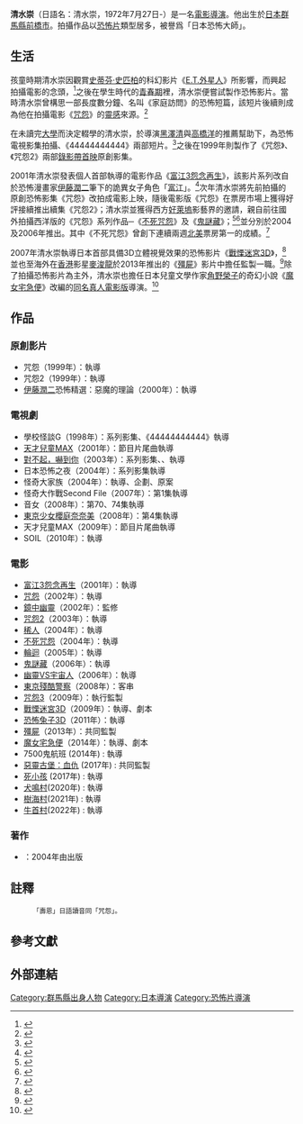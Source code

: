 {{expand|time=2017-08-04T11:37:41+00:00}}
{{noteTA
|G1=Show
|G2=Movie
}}
{{藝人
|姓名 = 清水 崇
|類型 = 導演
|圖片 = Takashi Shimizu cropped.jpg
|圖片尺寸 = 180px
|圖片簡介 = 日本男性電影導演清水崇
|國籍 = {{JPN}}
|出生日期 = {{Birth date and age|1972|7|27}}
|出生地點 = [[群馬縣|群馬縣]][[前橋市|前橋市]]
|逝世日期 =
|逝世地點 =
|職業 = [[電影導演|電影導演]]
|教育程度 = [[近畿大學|近畿大學]]文藝學部輟學
|出道作 =
|代表作 = 《[[咒怨|咒怨]]》<br>《[[稀人_(電影)|稀人]]》<br>《[[戰慄迷宮3D|戰慄迷宮3D]]》<br>《[[魔女宅急便_(2014年電影)|魔女宅急便]]》
|活躍年代 = 1998年-至今
|IMDb = 1234345
}}
{{Japanese
| japanese = 清水 崇
| kana = しみず たかし
| romaji = Shimizu Takashi
}}

'''清水崇'''（日語名：清水崇，1972年7月27日-）是一名[[電影|電影]][[導演|導演]]。他出生於[[日本|日本]][[群馬縣|群馬縣]][[前橋市|前橋市]]。拍攝作品以[[恐怖片|恐怖片]]類型居多，被譽爲「日本恐怖大師」。

== 生活 ==
孩童時期清水崇因觀賞[[史蒂芬·史匹柏|史蒂芬·史匹柏]]的科幻影片《[[E.T.外星人|E.T.外星人]]》所影響，而興起拍攝電影的念頭，<ref>{{Cite web |url=http://tw.movie.yahoo.com/movieheadline/d/a/100316/3/j8y.html |title=恐怖大師清水崇從小愛嚇人 3D鬼片再創新世紀恐怖經典 |publisher=[[Yahoo!奇摩|Yahoo!奇摩]] |date=2010年3月16日 |accessdate=2014年1月10日 |deadurl=yes |archiveurl=https://web.archive.org/web/20140110182337/http://tw.movie.yahoo.com/movieheadline/d/a/100316/3/j8y.html |archivedate=2014年1月10日 }}</ref>之後在學生時代的[[青春期|青春期]]裡，清水崇便嘗試製作恐怖影片。當時清水崇曾構思一部長度數分鐘、名叫《家庭訪問》的恐怖短篇，該短片後續則成為他在拍攝電影《[[咒怨|咒怨]]》的[[靈感|靈感]]來源。<ref>{{Cite web |url=http://www.geneon-ent.co.jp/movie/column/article/vol27_200307.html#03 |script-title=ja:呪怨 劇場版 デラックス版 |publisher=Geneon Entertainment INC. |accessdate=2014年1月10日 |deadurl=yes |archiveurl=https://web.archive.org/web/20150924021357/http://www.geneon-ent.co.jp/movie/column/article/vol27_200307.html#03 |archivedate=2015年9月24日 }}</ref>

在未讀完[[大學|大學]]而決定輟學的清水崇，於導演[[黑澤清|黑澤清]]與[[高橋洋|高橋洋]]的推薦幫助下，為恐怖電視影集{{nihongo|《學校怪談G》|学校の怪談G}}拍攝{{nihongo|《角落》|片隅}}、《44444444444》兩部短片。<ref>{{Cite web |url=http://ent2.excite.co.jp/cinema/interview/thejuon/interview01.html |script-title=ja:『THE JUON/呪怨』清水崇監督インタビュー |publisher=Excite Japan |accessdate=2014年1月10日 |archive-date=2020年5月1日 |archive-url=https://web.archive.org/web/20200501023852/http://ent2.excite.co.jp/cinema/interview/thejuon/interview01.html |dead-url=no }}</ref>之後在1999年則製作了《咒怨》、《咒怨2》兩部[[錄影帶首映|錄影帶首映]]原創影集。

2001年清水崇發表個人首部執導的電影作品《[[富江3怨念再生|富江3怨念再生]]》，該影片系列改自於恐怖漫畫家[[伊藤潤二|伊藤潤二]]筆下的詭異女子角色「[[富江|富江]]」。<ref>{{Cite web |url=http://pff.jp/26th/tokyo/over_the_sea.html |script-title=ja:国境を越えた日本映画～映画監督・清水崇 |publisher={{lang|ja|26回 ぴあフィルムフェスティバル}} |accessdate=2014年1月10日 |archive-date=2019年12月6日 |archive-url=https://web.archive.org/web/20191206173303/https://pff.jp/26th/tokyo/over_the_sea.html |dead-url=no }}</ref>次年清水崇將先前拍攝的原創恐怖影集《咒怨》改拍成電影上映，隨後電影版《咒怨》在票房市場上獲得好評接續推出續集《咒怨2》；清水崇並獲得西方[[好萊塢|好萊塢]]影藝界的邀請，親自前往國外拍攝西洋版的《咒怨》系列作品─《[[不死咒怨|不死咒怨]]》及《[[鬼謎藏|鬼謎藏]]》；<ref>{{Cite web |url=http://www.cinematopics.com/cinema/works/output2.php?oid=4669 |script-title=ja:史上初！日本人監督　全米NO.1！！恐怖は、世界に増殖している―。 |publisher=Cinema Topic Online |accessdate=2014年1月10日 |archive-url=https://web.archive.org/web/20140110164203/http://www.cinematopics.com/cinema/works/output2.php?oid=4669 |archive-date=2014年1月10日 |dead-url=yes }}</ref><ref>{{Cite web |url=http://www.cinematoday.jp/page/N0033292 |script-title=ja:『呪怨』清水崇監督、次回作はハリウッドで！CBSフィルムスが正式発表 |publisher=Cinema Today |date=2011年6月24日 |accessdate=2014年1月10日 |archive-date=2016年3月3日 |archive-url=https://web.archive.org/web/20160303231822/http://www.cinematoday.jp/page/N0033292 |dead-url=no }}</ref>並分別於2004及2006年推出。其中《不死咒怨》曾創下連續兩週[[北美|北美]]票房第一的成績。<ref>{{Cite web |url=http://movies.yahoo.co.jp/interview/200502/interview_20050221001.html |script-title=ja:『THE JUON　呪怨』清水崇監督独占インタビュー |publisher=[[Yahoo|Yahoo]] Japan |accessdate=2014年1月10日 |deadurl=yes |archiveurl=https://web.archive.org/web/20140110170131/http://movies.yahoo.co.jp/interview/200502/interview_20050221001.html |archivedate=2014年1月10日 }}</ref>

2007年清水崇執導日本首部具備3D立體視覺效果的恐怖影片《[[戰慄迷宮3D|戰慄迷宮3D]]》，<ref>{{Cite web |url=http://www.creators-station.jp/seehim/806 |script-title=ja:日本初の実写長編デジタル３D映画『戦慄迷宮　３D』、とうとう完成！ |publisher={{lang|ja|クリエイターズステーション}} |date=2009年8月21日 |accessdate=2014年1月10日 |archive-date=2018年6月28日 |archive-url=https://web.archive.org/web/20180628044516/http://www.creators-station.jp/seehim/806 |dead-url=no }}</ref>並也至海外在[[香港|香港]]影星[[麥浚龍|麥浚龍]]於2013年推出的《[[殭屍_(電影)|殭屍]]》影片中擔任監製一職。<ref>{{Cite web |url=http://www.appledaily.com.tw/realtimenews/article/new/20131108/289064/ |title=麥浚龍《殭屍》　勾三池崇史合作 |publisher=[[蘋果日報_(台灣)|蘋果日報]] |author=張哲鳴 |date=2013年11月8日 |accessdate=2014年1月10日 |archive-date=2016年3月4日 |archive-url=https://web.archive.org/web/20160304214708/http://www.appledaily.com.tw/realtimenews/article/new/20131108/289064/ |dead-url=no }}</ref>除了拍攝恐怖影片為主外，清水崇也擔任日本兒童文學作家[[角野榮子|角野榮子]]的奇幻小說《[[魔女宅急便_(小說)|魔女宅急便]]》改編的[[魔女宅急便_(2014年電影)|同名真人電影版]]導演。<ref>{{Cite web |url=http://www.oricon.co.jp/news/2025427/ |script-title=ja:実写『魔女の宅急便』おソノ役は尾野真千子　清水崇監督はオリジナル世界観に自信 |publisher=[[Oricon|Oricon]] |date=2013年6月10日 |accessdate=2014年1月10日 |archive-date=2020年5月1日 |archive-url=https://web.archive.org/web/20200501023931/https://www.oricon.co.jp/news/2025427/ |dead-url=no }}</ref>

== 作品 ==
=== 原創影片 ===
*咒怨（1999年）：執導
*咒怨2（1999年）：執導
*[[伊藤潤二|伊藤潤二]]恐怖精選：惡魔的理論（2000年）：執導

=== 電視劇 ===
*學校怪談G（1998年）：系列影集{{nihongo|《角落》|片隅}}、《44444444444》執導
*[[天才兒童MAX|天才兒童MAX]]（2001年）：節目片尾曲執導
*[[對不起，嚇到你|對不起，嚇到你]]（2003年）：系列影集{{nihongo|《電梯》|エレベーター}}、{{nihongo|《啟示》|さとり}}、{{nihongo|《等待時刻》|待ち時間}}執導
*日本恐怖之夜（2004年）：系列影集{{nihongo|《金髮怪談》|金髪怪談}}執導
*怪奇大家族（2004年）：執導、企劃、原案
*怪奇大作戰Second File（2007年）：第1集執導
*音女（2008年）：第70、74集執導
*[[東京少女櫻庭奈奈美|東京少女櫻庭奈奈美]]（2008年）：第4集執導
*天才兒童MAX（2009年）：節目片尾曲執導
*SOIL（2010年）：執導

=== 電影 ===
*[[富江3怨念再生|富江3怨念再生]]（2001年）：執導
*[[咒怨|咒怨]]（2002年）：執導
*[[鏡中幽靈|鏡中幽靈]]（2002年）：監修
*[[咒怨2|咒怨2]]（2003年）：執導
*[[稀人_(电影)|稀人]]（2004年）：執導
*[[不死咒怨|不死咒怨]]（2004年）：執導
*[[輪迴_(2005年電影)|輪迴]]（2005年）：執導
*[[鬼謎藏|鬼謎藏]]（2006年）：執導
*[[幽靈VS宇宙人|幽靈VS宇宙人]]（2006年）：執導
*[[東京殘酷警察|東京殘酷警察]]（2008年）：客串
*[[咒怨3|咒怨3]]（2009年）：執行監製
*[[戰慄迷宮3D|戰慄迷宮3D]]（2009年）：執導、劇本
*[[恐怖兔子3D|恐怖兔子3D]]（2011年）：執導
*[[殭屍_(電影)|殭屍]]（2013年）：共同監製
*[[魔女宅急便_(2014年電影)|魔女宅急便]]（2014年）：執導、劇本
*7500鬼航班 (2014年)   :  執導
*[[惡靈古堡：血仇|惡靈古堡：血仇]] (2017年)   :  共同監製
*[[死小孩|死小孩]] (2017年)   :  執導
*[[犬鳴村|犬鳴村]](2020年)   :  執導
*[[樹海村|樹海村]](2021年)   :  執導
*[[牛首村|牛首村]](2022年)   :  執導

=== 著作 ===
*{{nihongo|壽恩～雖然我從來沒見過幽靈|寿恩〜俺、霊とか見えないんだけど…〜}}{{ref|JO|註}}：2004年由{{lang|ja|ぴあ}}出版

== 註釋 ==
:{{note|JO}}<small>「壽恩」日語讀音同「咒怨」。</small>

== 參考文獻 ==
{{commons category|Takashi Shimizu}}
{{reflist}}

== 外部連結 ==
{{Authority control}}
{{DEFAULTSORT:Shimizu Takashi}}
[[Category:群馬縣出身人物|Category:群馬縣出身人物]]
[[Category:日本導演|Category:日本導演]]
[[Category:恐怖片導演|Category:恐怖片導演]]